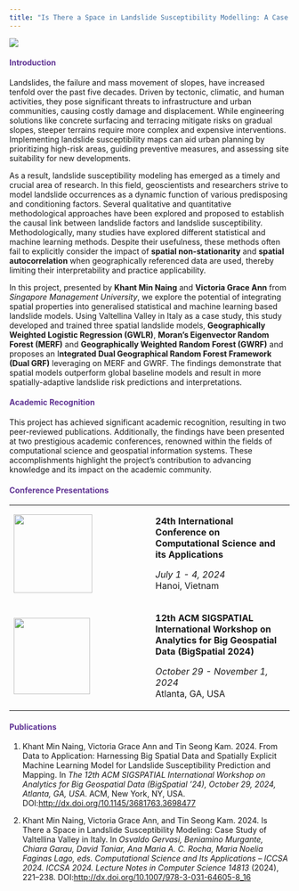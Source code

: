 ```yaml
---
title: "Is There a Space in Landslide Susceptibility Modelling: A Case Study of Valtellina Valley, Northern Italy" 
---
```


![](images/landslides%20(4).png)

::: {style="color: #603494;"}
#### **Introduction** {style="color: #603494;"}
:::

Landslides, the failure and mass movement of slopes, have increased tenfold over the past five decades. Driven by tectonic, climatic, and human activities, they pose significant threats to infrastructure and urban communities, causing costly damage and displacement. While engineering solutions like concrete surfacing and terracing mitigate risks on gradual slopes, steeper terrains require more complex and expensive interventions. Implementing landslide susceptibility maps can aid urban planning by prioritizing high-risk areas, guiding preventive measures, and assessing site suitability for new developments.

As a result, landslide susceptibility modeling has emerged as a timely and crucial area of research. In this field, geoscientists and researchers strive to model landslide occurrences as a dynamic function of various predisposing and conditioning factors. Several qualitative and quantitative methodological approaches have been explored and proposed to establish the causal link between landslide factors and landslide susceptibility. Methodologically, many studies have explored different statistical and machine learning methods. Despite their usefulness, these methods often fail to explicitly consider the impact of **spatial non-stationarity** and **spatial autocorrelation** when geographically referenced data are used, thereby limiting their interpretability and practice applicability.

In this project, presented by **Khant Min Naing** and **Victoria Grace Ann** from *Singapore Management University*, we explore the potential of integrating spatial properties into generalised statistical and machine learning based landslide models. Using Valtellina Valley in Italy as a case study, this study developed and trained three spatial landslide models, **Geographically Weighted Logistic Regression (GWLR)**, **Moran's Eigenvector Random Forest (MERF)** and **Geographically Weighted Random Forest (GWRF)** and proposes an I**ntegrated Dual Geographical Random Forest Framework (Dual GRF)** leveraging on MERF and GWRF. The findings demonstrate that spatial models outperform global baseline models and result in more spatially-adaptive landslide risk predictions and interpretations.

::: {style="color: #603494;"}
#### **Academic Recognition** {style="color: #603494;"}
:::

This project has achieved significant academic recognition, resulting in two peer-reviewed publications. Additionally, the findings have been presented at two prestigious academic conferences, renowned within the fields of computational science and geospatial information systems. These accomplishments highlight the project's contribution to advancing knowledge and its impact on the academic community.

::: {style="color: #603494;"}
#### Conference Presentations {style="color: #603494;"}
:::

+---------------------------------------------------------------------------------------------------------+-------------------------------------------------------------------------------------------------------+
| [![](images/images.png){fig-align="center" width="141"}](https://2024.iccsa.org/)                       | **24th International Conference on Computational Science and its Applications**                       |
|                                                                                                         |                                                                                                       |
|                                                                                                         | *July 1 - 4, 2024*\                                                                                   |
|                                                                                                         | Hanoi, Vietnam                                                                                        |
+---------------------------------------------------------------------------------------------------------+-------------------------------------------------------------------------------------------------------+
| [![](images/acmsigspatial-full.png){fig-align="center" width="137"}](https://bigspatial2024.github.io/) | **12th ACM SIGSPATIAL International Workshop on Analytics for Big Geospatial Data (BigSpatial 2024)** |
|                                                                                                         |                                                                                                       |
|                                                                                                         | *October 29 - November 1, 2024*\                                                                      |
|                                                                                                         | Atlanta, GA, USA                                                                                      |
+---------------------------------------------------------------------------------------------------------+-------------------------------------------------------------------------------------------------------+

::: {style="color: #603494;"}
#### Publications {style="color: #603494;"}
:::

1.  Khant Min Naing, Victoria Grace Ann and Tin Seong Kam. 2024. From Data to Application: Harnessing Big Spatial Data and Spatially Explicit Machine Learning Model for Landslide Susceptibility Prediction and Mapping. In *The 12th ACM SIGSPATIAL International Workshop on Analytics for Big Geospatial Data (BigSpatial '24), October 29, 2024, Atlanta, GA, USA*. ACM, New York, NY, USA. DOI:<http://dx.doi.org/10.1145/3681763.3698477>

2.  Khant Min Naing, Victoria Grace Ann, and Tin Seong Kam. 2024. Is There a Space in Landslide Susceptibility Modeling: Case Study of Valtellina Valley in Italy. In *Osvaldo Gervasi, Beniamino Murgante, Chiara Garau, David Taniar, Ana Maria A. C. Rocha, Maria Noelia Faginas Lago, eds. Computational Science and Its Applications -- ICCSA 2024. ICCSA 2024. Lecture Notes in Computer Science 14813* (2024), 221--238. DOI:<http://dx.doi.org/10.1007/978-3-031-64605-8_16>
